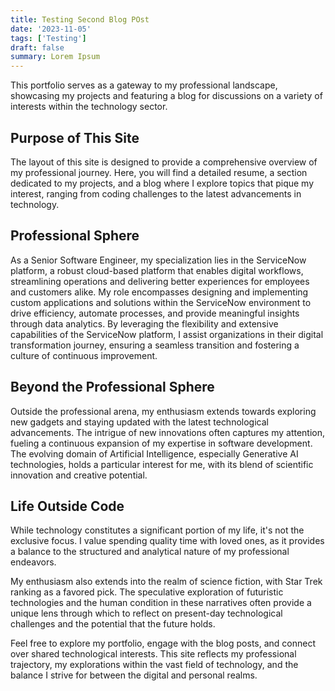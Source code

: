 ```yaml
---
title: Testing Second Blog POst
date: '2023-11-05'
tags: ['Testing']
draft: false
summary: Lorem Ipsum
---
```


This portfolio serves as a gateway to my professional landscape, showcasing my projects and featuring a blog for discussions on a variety of interests within the technology sector.

## Purpose of This Site

The layout of this site is designed to provide a comprehensive overview of my professional journey. Here, you will find a detailed resume, a section dedicated to my projects, and a blog where I explore topics that pique my interest, ranging from coding challenges to the latest advancements in technology.

## Professional Sphere

As a Senior Software Engineer, my specialization lies in the ServiceNow platform, a robust cloud-based platform that enables digital workflows, streamlining operations and delivering better experiences for employees and customers alike. My role encompasses designing and implementing custom applications and solutions within the ServiceNow environment to drive efficiency, automate processes, and provide meaningful insights through data analytics. By leveraging the flexibility and extensive capabilities of the ServiceNow platform, I assist organizations in their digital transformation journey, ensuring a seamless transition and fostering a culture of continuous improvement.

## Beyond the Professional Sphere

Outside the professional arena, my enthusiasm extends towards exploring new gadgets and staying updated with the latest technological advancements. The intrigue of new innovations often captures my attention, fueling a continuous expansion of my expertise in software development. The evolving domain of Artificial Intelligence, especially Generative AI technologies, holds a particular interest for me, with its blend of scientific innovation and creative potential.

## Life Outside Code

While technology constitutes a significant portion of my life, it's not the exclusive focus. I value spending quality time with loved ones, as it provides a balance to the structured and analytical nature of my professional endeavors.

My enthusiasm also extends into the realm of science fiction, with Star Trek ranking as a favored pick. The speculative exploration of futuristic technologies and the human condition in these narratives often provide a unique lens through which to reflect on present-day technological challenges and the potential that the future holds.

Feel free to explore my portfolio, engage with the blog posts, and connect over shared technological interests. This site reflects my professional trajectory, my explorations within the vast field of technology, and the balance I strive for between the digital and personal realms.